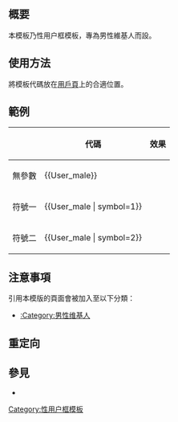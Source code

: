 <includeonly><!-- 在這裡加入模板的保護標識 --></includeonly>
<noinclude>{{NoteTA|MediaWiki}}{{documentation subpage}}</noinclude>
<!-- 在本行下編輯模板說明 -->
== 概要 ==
本模板乃性用户框模板，專為男性維基人而設。

== 使用方法 ==
將模板代碼{{Tlx|User male}}放在[[Wikipedia:用戶頁|用戶頁]]上的合適位置。

== 範例 ==
{| class="wikitable"
|-
!  !! 代碼 !! 效果
|-
| 無參數 || <nowiki>{{User_male}}</nowiki> || {{User_male}}
|-
| 符號一 || <nowiki>{{User_male | symbol=1}}</nowiki> || {{User_male | symbol=1}}
|-
| 符號二 || <nowiki>{{User_male | symbol=2}}</nowiki> || {{User_male | symbol=2}}
|}

== 注意事項 ==
引用本模版的頁面會被加入至以下分類：
* [[:Category:男性维基人]]

== 重定向 ==

== 參見 ==
* {{t1|User 男}}

<includeonly>
<!-- 本行下加入模板的分類 -->
[[Category:性用户框模板]]
<!-- 本行下加入模板的跨語言鏈接 -->
</includeonly>